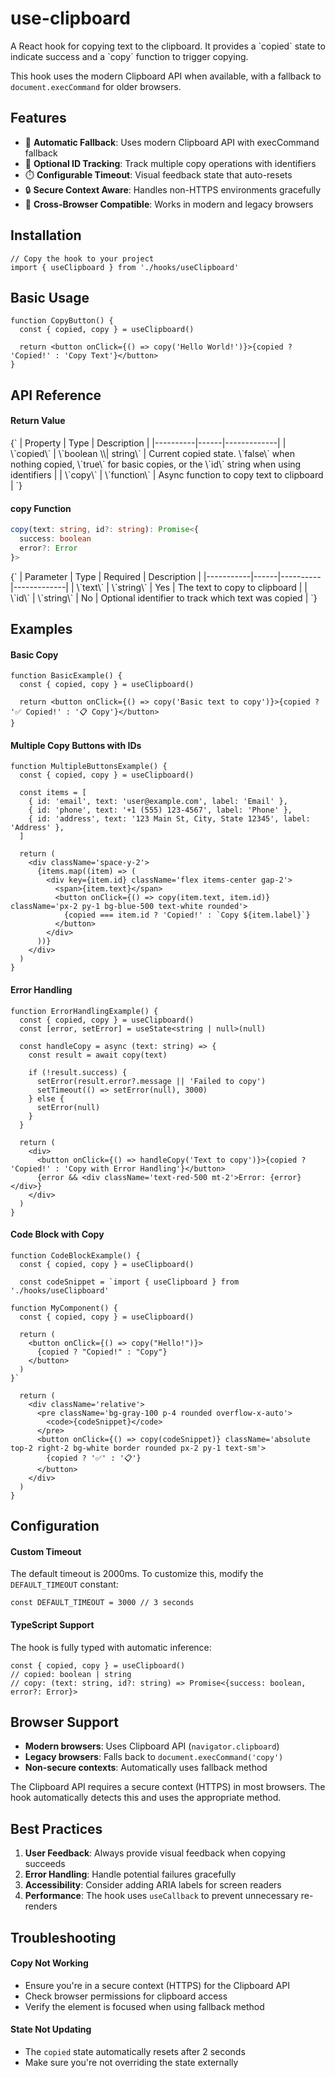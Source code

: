 
<Meta title='Utils/use-clipboard' />

# use-clipboard

<p>
A React hook for copying text to the clipboard.  
It provides a `copied` state to indicate success and a `copy` function to trigger copying.

This hook uses the modern Clipboard API when available, with a fallback to `document.execCommand` for older browsers.

</p>

## Features

- 🔄 **Automatic Fallback**: Uses modern Clipboard API with execCommand fallback
- 🎯 **Optional ID Tracking**: Track multiple copy operations with identifiers
- ⏱️ **Configurable Timeout**: Visual feedback state that auto-resets
- 🔒 **Secure Context Aware**: Handles non-HTTPS environments gracefully
- 📱 **Cross-Browser Compatible**: Works in modern and legacy browsers

## Installation

```tsx
// Copy the hook to your project
import { useClipboard } from './hooks/useClipboard'
```

## Basic Usage

```tsx
function CopyButton() {
  const { copied, copy } = useClipboard()

  return <button onClick={() => copy('Hello World!')}>{copied ? 'Copied!' : 'Copy Text'}</button>
}
```

## API Reference

#### **Return Value**

<Markdown className='w-full'>
  {`
| Property | Type | Description |
|----------|------|-------------|
| \`copied\` | \`boolean \\| string\` | Current copied state. \`false\` when nothing copied, \`true\` for basic copies, or the \`id\` string when using identifiers |
| \`copy\` | \`function\` | Async function to copy text to clipboard |
  `}
</Markdown>

#### **copy Function**

```ts
copy(text: string, id?: string): Promise<{
  success: boolean
  error?: Error
}>
```

<Markdown className='w-full'>
  {`
| Parameter | Type | Required | Description |
|-----------|------|----------|-------------|
| \`text\` | \`string\` | Yes | The text to copy to clipboard |
| \`id\` | \`string\` | No | Optional identifier to track which text was copied |
  `}
</Markdown>

## Examples

#### **Basic Copy**

```tsx
function BasicExample() {
  const { copied, copy } = useClipboard()

  return <button onClick={() => copy('Basic text to copy')}>{copied ? '✅ Copied!' : '📋 Copy'}</button>
}
```

#### **Multiple Copy Buttons with IDs**

```tsx
function MultipleButtonsExample() {
  const { copied, copy } = useClipboard()

  const items = [
    { id: 'email', text: 'user@example.com', label: 'Email' },
    { id: 'phone', text: '+1 (555) 123-4567', label: 'Phone' },
    { id: 'address', text: '123 Main St, City, State 12345', label: 'Address' },
  ]

  return (
    <div className='space-y-2'>
      {items.map((item) => (
        <div key={item.id} className='flex items-center gap-2'>
          <span>{item.text}</span>
          <button onClick={() => copy(item.text, item.id)} className='px-2 py-1 bg-blue-500 text-white rounded'>
            {copied === item.id ? 'Copied!' : `Copy ${item.label}`}
          </button>
        </div>
      ))}
    </div>
  )
}
```

#### **Error Handling**

```tsx
function ErrorHandlingExample() {
  const { copied, copy } = useClipboard()
  const [error, setError] = useState<string | null>(null)

  const handleCopy = async (text: string) => {
    const result = await copy(text)

    if (!result.success) {
      setError(result.error?.message || 'Failed to copy')
      setTimeout(() => setError(null), 3000)
    } else {
      setError(null)
    }
  }

  return (
    <div>
      <button onClick={() => handleCopy('Text to copy')}>{copied ? 'Copied!' : 'Copy with Error Handling'}</button>
      {error && <div className='text-red-500 mt-2'>Error: {error}</div>}
    </div>
  )
}
```

#### **Code Block with Copy**

```tsx
function CodeBlockExample() {
  const { copied, copy } = useClipboard()

  const codeSnippet = `import { useClipboard } from './hooks/useClipboard'

function MyComponent() {
  const { copied, copy } = useClipboard()
  
  return (
    <button onClick={() => copy("Hello!")}>
      {copied ? "Copied!" : "Copy"}
    </button>
  )
}`

  return (
    <div className='relative'>
      <pre className='bg-gray-100 p-4 rounded overflow-x-auto'>
        <code>{codeSnippet}</code>
      </pre>
      <button onClick={() => copy(codeSnippet)} className='absolute top-2 right-2 bg-white border rounded px-2 py-1 text-sm'>
        {copied ? '✅' : '📋'}
      </button>
    </div>
  )
}
```

## Configuration

#### **Custom Timeout**

The default timeout is 2000ms. To customize this, modify the `DEFAULT_TIMEOUT` constant:

```tsx
const DEFAULT_TIMEOUT = 3000 // 3 seconds
```

#### **TypeScript Support**

The hook is fully typed with automatic inference:

```tsx
const { copied, copy } = useClipboard()
// copied: boolean | string
// copy: (text: string, id?: string) => Promise<{success: boolean, error?: Error}>
```

## Browser Support

- **Modern browsers**: Uses Clipboard API (`navigator.clipboard`)
- **Legacy browsers**: Falls back to `document.execCommand('copy')`
- **Non-secure contexts**: Automatically uses fallback method

<p>The Clipboard API requires a secure context (HTTPS) in most browsers. The hook automatically detects this and uses the appropriate method.</p>

## Best Practices

1. **User Feedback**: Always provide visual feedback when copying succeeds
2. **Error Handling**: Handle potential failures gracefully
3. **Accessibility**: Consider adding ARIA labels for screen readers
4. **Performance**: The hook uses `useCallback` to prevent unnecessary re-renders

## Troubleshooting

#### **Copy Not Working**

- Ensure you're in a secure context (HTTPS) for the Clipboard API
- Check browser permissions for clipboard access
- Verify the element is focused when using fallback method

#### **State Not Updating**

- The `copied` state automatically resets after 2 seconds
- Make sure you're not overriding the state externally
